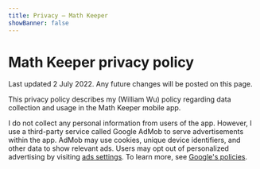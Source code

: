 ```yaml
---
title: Privacy – Math Keeper
showBanner: false
---
```


# Math Keeper privacy policy

Last updated 2 July 2022. Any future changes will be posted on this page.

This privacy policy describes my (William Wu) policy regarding data collection and usage in the Math Keeper mobile app.

I do not collect any personal information from users of the app. However, I use a third-party service called Google AdMob to serve advertisements within the app. AdMob may use cookies, unique device identifiers, and other data to show relevant ads. Users may opt out of personalized advertising by visiting [ads settings](https://www.google.com/settings/ads). To learn more, see [Google's policies](https://policies.google.com/technologies/partner-sites).
